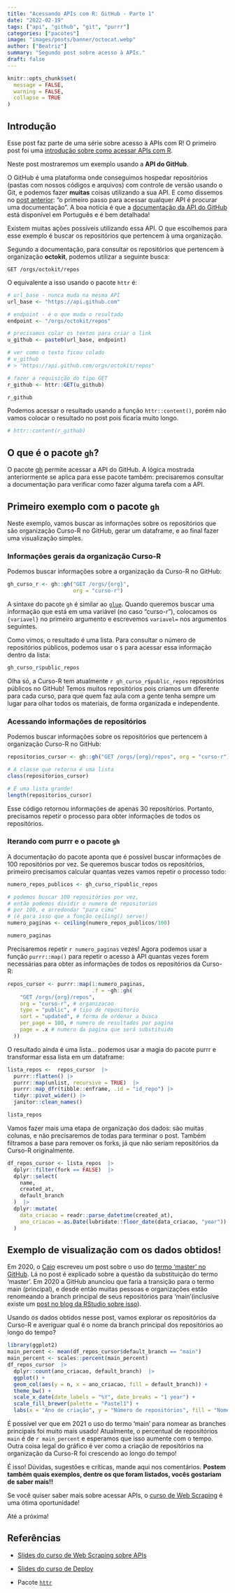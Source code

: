 ```yaml
---
title: "Acessando APIs com R: GitHub - Parte 1"
date: "2022-02-19"
tags: ["api", "github", "git", "purrr"]
categories: ["pacotes"]
image: "images/posts/banner/octocat.webp"
author: ["Beatriz"]
summary: "Segundo post sobre acesso à APIs."
draft: false
---
```


```r
knitr::opts_chunk$set(
  message = FALSE, 
  warning = FALSE, 
  collapse = TRUE
)
```

## Introdução

Esse post faz parte de uma série sobre acesso à APIs com R! O primeiro post foi uma [introdução sobre como acessar APIs com R](https://blog.curso-r.com/posts/2021-11-29-api-pokemon/).


Neste post mostraremos um exemplo usando a **API do GitHub**.

O GitHub é uma plataforma onde conseguimos hospedar repositórios (pastas com nossos códigos e arquivos) com controle de versão usando o Git, e podemos fazer **muitas** coisas utilizando a sua API. E como dissemos no [post anterior](https://blog.curso-r.com/posts/2021-11-29-api-pokemon/): "o primeiro passo para acessar qualquer API é procurar uma documentação". A boa notícia é que a [documentação da API do GitHub](https://docs.github.com/pt/rest) está disponível em Português e é bem detalhada!   


Existem muitas ações possíveis utilizando essa API. O que escolhemos para esse exemplo é buscar os repositórios que pertencem à uma organização. 

Segundo a documentação, para consultar os repositórios que pertencem à organização **octokit**, podemos utilizar a seguinte busca:

```
GET /orgs/octokit/repos
```
O equivalente a isso usando o pacote `httr` é:

```r
# url_base - nunca muda na mesma API
url_base <- "https://api.github.com"      

# endpoint - é o que muda o resultado
endpoint <- "/orgs/octokit/repos"                 

# precisamos colar os textos para criar o link
u_github <- paste0(url_base, endpoint) 

# ver como o texto ficou colado
# u_github 
# > "https://api.github.com/orgs/octokit/repos"

# fazer a requisição do tipo GET
r_github <- httr::GET(u_github) 

r_github
```

Podemos acessar o resultado usando a função `httr::content()`, porém não vamos colocar o resultado no post pois ficaria muito longo.

```r
# httr::content(r_github)
```


## O que é o pacote `gh`?

O pacote [gh](https://gh.r-lib.org/) permite acessar a API do GitHub. A lógica mostrada anteriormente se aplica para esse pacote também: precisaremos consultar a documentação para verificar como fazer alguma tarefa com a API.

## Primeiro exemplo com o pacote `gh`

Neste exemplo,  vamos buscar as informações sobre os repositórios que são organização Curso-R no GitHub, gerar um dataframe, e ao final fazer uma visualização simples.

### Informações gerais da organização Curso-R 
 
Podemos buscar informações sobre a organização da Curso-R no GitHub:

```r
gh_curso_r <- gh::gh("GET /orgs/{org}",
                     org = "curso-r")
```

A sintaxe do pacote `gh` é similar ao [`glue`](https://github.com/tidyverse/glue). Quando queremos buscar uma informação que está em uma variável (no caso "curso-r"), colocamos os `{variavel}` no primeiro argumento e escrevemos `variavel=` nos argumentos seguintes.

Como vimos, o resultado é uma lista. Para consultar o número de repositórios públicos, podemos usar o `$` para acessar essa informação dentro da lista:

```r
gh_curso_r$public_repos
```
Olha só, a Curso-R tem atualmente `r gh_curso_r$public_repos` repositórios públicos no GitHub! Temos muitos repositórios pois criamos um diferente para cada curso, para que quem faz aula com a gente tenha sempre um lugar para olhar todos os materiais, de forma organizada e independente.

### Acessando informações de repositórios 

Podemos buscar informações sobre os repositórios que pertencem à organização Curso-R no GitHub:

```r
repositorios_cursor <- gh::gh("GET /orgs/{org}/repos", org = "curso-r")

# A classe que retorna é uma lista
class(repositorios_cursor)

# É uma lista grande!
length(repositorios_cursor)
```
Esse código retornou informações de apenas 30 repositórios. Portanto, precisamos repetir o processo para obter informações de todos os repositórios.

### Iterando com purrr e o pacote `gh`

A documentação do pacote aponta que é possível buscar informações de 100 repositórios por vez. Se queremos buscar todos os repositórios, primeiro precisamos calcular quantas vezes vamos repetir o processo todo:

```r
numero_repos_publicos <- gh_curso_r$public_repos

# podemos buscar 100 repositórios por vez,
# então podemos dividir o numero de repositorios
# por 100, e arredondar "para cima"
# (é para isso que a função ceiling() serve!)
numero_paginas <- ceiling(numero_repos_publicos/100)

numero_paginas
```
Precisaremos repetir `r numero_paginas` vezes! Agora podemos usar a função `purrr::map()` para repetir o acesso à API quantas vezes forem necessárias para obter as informações de todos os repositórios da Curso-R:

```r
repos_cursor <- purrr::map(1:numero_paginas, 
                           .f = ~gh::gh(
    "GET /orgs/{org}/repos", 
    org = "curso-r", # organizacao
    type = "public", # tipo de repositorio 
    sort = "updated", # forma de ordenar a busca
    per_page = 100, # numero de resultados por pagina
    page = .x # numero da pagina que será substituido
  ))
```

O resultado ainda é uma lista... podemos usar a magia do pacote purrr e transformar essa lista em um dataframe:

```r
lista_repos <-  repos_cursor  |> 
  purrr::flatten() |> 
  purrr::map(unlist, recursive = TRUE)  |> 
  purrr::map_dfr(tibble::enframe, .id = "id_repo") |> 
  tidyr::pivot_wider() |> 
  janitor::clean_names()

lista_repos
```

Vamos fazer mais uma etapa de organização dos dados: são muitas colunas, e não precisaremos de todas para terminar o post. Também filtramos a base para remover os forks, já que não seriam repositórios da Curso-R originalmente.

```r
df_repos_cursor <- lista_repos  |>
  dplyr::filter(fork == FALSE)  |>
  dplyr::select(
    name,
    created_at,
    default_branch
  )  |>
  dplyr::mutate(
    data_criacao = readr::parse_datetime(created_at),
    ano_criacao = as.Date(lubridate::floor_date(data_criacao, "year"))
  )
```


## Exemplo de visualização com os dados obtidos!

Em 2020, o [Caio](https://lente.dev) escreveu um post sobre o uso do [termo 'master' no GitHub](https://blog.curso-r.com/posts/2020-07-27-github-main-branch/). Lá no post é explicado sobre a questão da substituição do termo 'master'. Em 2020 a GitHub anunciou que faria a transição para o termo main (principal), e desde então muitas pessoas e organizações estão renomeando a branch principal de seus repositórios para 'main'(inclusive existe um [post no blog da RStudio sobre isso](https://www.tidyverse.org/blog/2021/10/renaming-default-branch/)).

Usando os dados obtidos nesse post, vamos explorar os repositórios da Curso-R e averiguar qual é o nome da branch principal dos repositórios ao longo do tempo?

```r
library(ggplot2)
main_percent <- mean(df_repos_cursor$default_branch == "main")
main_percent <- scales::percent(main_percent)
df_repos_cursor  |>
  dplyr::count(ano_criacao, default_branch)  |>
  ggplot() +
  geom_col(aes(y = n, x = ano_criacao, fill = default_branch)) +
  theme_bw() +
  scale_x_date(date_labels = "%Y", date_breaks = "1 year") +
  scale_fill_brewer(palette = "Pastel1") +
  labs(x = "Ano de criação", y = "Número de repositórios", fill = "Nome da Branch")

```

É possível ver que em 2021 o uso do termo 'main' para nomear as branches principais foi muito mais usado! Atualmente, o percentual de repositórios `main` é de `r main_percent` e esperamos que isso aumente com o tempo. Outra coisa legal do gráfico é ver como a criação de repositórios na organização da Curso-R foi crescendo ao longo do tempo!

É isso! Dúvidas, sugestões e críticas, mande aqui nos comentários. **Postem também quais exemplos, dentre os que foram listados, vocês gostariam de saber mais!!**

Se você quiser saber mais sobre acessar APIs, o [curso de Web Scraping](https://loja.curso-r.com/web-scraping.html) é uma ótima oportunidade!

Até a próxima!

## Referências

- [Slides do curso de Web Scraping sobre APIs](https://curso-r.github.io/main-web-scraping/slides/02-introducao-ao-ws.html#8)

- [Slides do curso de Deploy](https://curso-r.github.io/main-deploy/docs/index.html#12)

- Pacote [`httr`](https://cran.r-project.org/web/packages/httr/vignettes/quickstart.html)
